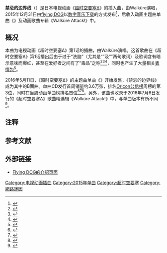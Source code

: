 {{Infobox song
| Name           = 禁忌的边界线
| original_name = いけないボーダーライン
| language = ja
| Type           = song
| Artist         = Walküre
| alt Artist     = 
| Album          = Walküre Attack!
| A-side         = 
| Cover         = Ikenai bōdārain.jpg
| Recorded       = 
| Released       = <!-- {{Start date|YYYY|MM|DD}} -->
| Published      = 
| Genre          = [[J-POP|J-POP]]、[[动画歌曲|动画歌曲]]
| Language       = 日语
| Length         = <!-- {{Duration|m=4|s=37}} -->
| Writer         = 西直纪
| Composer       = 小森田实
| Arranger    =
| Label          = 
| Producer       = 
| Tracks         = 
| prev           = 
| prev_no        = 
| track_no       = 
| track       = 
| next           = 
| next_no        = 
| Misc           = 
{{Audiosample
| Audio file    =
| Upper caption = 《禁忌的边界线》副歌部分
| Background    = Song
}}
}}
'''禁忌的边界线'''（{{jp|j=いけないボーダーライン|rm=Ikenai bōdārain|lead=yes}}）是日本电视动画《[[超时空要塞Δ|超时空要塞Δ]]》的插入曲，由Walküre{{noteTag|成员为美云·基努梅尔Δ[[JUNNA|JUNNA]]、芙蕾雅·薇恩Δ[[鈴木實里|鈴木實里]]、要·巴卡妮雅Δ[[安野希世乃|安野希世乃]]、玛基娜·中岛Δ[[西田望見|西田望見]]、蕾娜·布劳拉Δ[[东山奈央|东山奈央]]。}}演唱，2015年12月31日由[[flying_DOG|flying DOG]]以[[数字音乐下载|数字音乐下载]]的方式发布<ref>{{Cite web|url=https://www.amazon.co.jp/dp/B0196PSK1K/|title=いけないボーダーライン|accessdate=2016-09-04|author=|date=2015-12-31|last=|publisher=Amazon.com, Inc|archive-date=2021-01-29|archive-url=https://web.archive.org/web/20210129161823/https://www.amazon.co.jp/dp/B0196PSK1K/|dead-url=no}}</ref>，后收入动画主题曲单曲《{{lang|ja|[[禁忌的边界线|一度だけの恋なら/ルンがピカッと光ったら]]}}》及动画歌曲专辑《Walküre Attack!》中。

==概况==
本曲为电视动画《超时空要塞Δ》第1话的插曲，由Walküre演唱。这首歌曲在《超时空要塞Δ》第1话播出后由于过于“洗脑”（尤其是“{{lang|ja|ギリギリ愛}}”及“{{lang|ja|キリキリ舞}}”两句歌词）及歌词含有暗示意味而爆红，甚至在爱好者之间有了“毒品”之称<ref>{{Cite web|url=http://news.163.com/16/0522/17/BNMGVG9U000155IU.html |title=这首大尺度小黄歌有毒，成千上万的人已经上瘾 |agency=网易 |author=哒哒良品 |accessdate=2016-06-06 |date=2016-05-22 |archiveurl=https://web.archive.org/web/20160606030229/http://news.163.com/16/0522/17/BNMGVG9U000155IU.html |archivedate=2016-06-06 |deadurl=yes }}</ref><ref>{{Cite web|url=http://dtzbd.sznews.com/html/2016-05/19/content_3528903.htm |title=“超时空股票”，你看好哪一只？　这歌不好听,我再来一遍 |agency=深圳都市报 |accessdate=2016-05-19 |date=2016-05-19 |archiveurl=https://web.archive.org/web/20160519090254/http://dtzbd.sznews.com/html/2016-05/19/content_3528903.htm |archivedate=2016-05-19 |deadurl=yes }}</ref><ref>{{Cite web|url=https://news.gamme.com.tw/1407622 |title=《超时空要塞DELTA》小型演唱会大爆炸 ギリギリ爱 ~キリキリ舞中毒 |agency=卡卡洛普 |author=多多 |accessdate=2016-05-19 |date=2016-05-16 |archiveurl=https://web.archive.org/web/20160519092540/https://news.gamme.com.tw/1407622 |archivedate=2016-05-19 |deadurl=yes }}</ref>，同时也产生了大量相关[[表情包|表情包]]<ref>{{Cite web|url=http://mt.sohu.com/20160509/n448429818.shtml |title=表情与斗图120：《超时空要塞△》神曲BGM表情包合集 |agency=着迷网 |publisher=搜狐 |accessdate=2016-05-19 |date=2016-05-09 |archiveurl=https://web.archive.org/web/20160519100554/http://mt.sohu.com/20160509/n448429818.shtml |archivedate=2016-05-19 |deadurl=yes }}</ref>。

2016年5月11日，《超时空要塞Δ》的主题曲单曲《{{lang|ja|一度だけの恋なら/ルンがピカッと光ったら}}》开始发售，《禁忌的边界线》成为其中的B面曲。单曲CD发行首周销量约3.6万张，排名[[Oricon公信榜|Oricon公信榜]]周榜的第3位，同时在当周动画单曲榜排名首位<ref>{{Cite web|url=http://comic.qq.com/a/20160517/033796.htm |title=3万6！《超时空要塞△》主题曲首周销量公布 |agency=腾讯动漫 |author=阿三叔 |accessdate=2016-05-19 |date=2016-05-16 |archiveurl=https://web.archive.org/web/20160519090748/http://comic.qq.com/a/20160517/033796.htm |archivedate=2016-05-19 |deadurl=yes }}</ref><ref>{{Cite web|url=http://www.oricon.co.jp/rank/js/w/2016-05-23/ |script-title=ja:週間　CDシングルランキング　 2016年05月23日付 |agency=Oricon |accessdate=2016-05-19 |archiveurl=https://web.archive.org/web/20160519100313/http://www.oricon.co.jp/rank/js/w/2016-05-23/ |archivedate=2016-05-19 |deadurl=yes }}</ref><ref>{{Cite web|url=http://www.oricon.co.jp/rank/as/w/2016-05-23/ |script-title=ja:週間　CDアニメシングルランキング　 2016年05月23日付 |agency=Oricon |accessdate=2016-05-30 |archiveurl=https://web.archive.org/web/20160530064715/http://www.oricon.co.jp/rank/as/w/2016-05-23/ |archivedate=2016-05-30 |deadurl=yes }}</ref>。另外，该曲也收录于2016年7月6日发行的《超时空要塞Δ》歌曲精选辑《Walküre Attack!》中，与单曲版本有所不同{{noteTag|在单曲版中，全曲由JUNNA担当主唱，其余四人担当伴唱；而《Walküre Attack!》收录的版本中，主唱由JUNNA和鈴木實里共同担任。}}<ref>{{Cite web|url=http://comic.qq.com/a/20160515/023303.htm |title=要死了！《超时空要塞△》专辑7月发售 |agency=腾讯动漫 |author=阿三叔 |accessdate=2016-05-19 |date=2016-05-15 |archiveurl=https://web.archive.org/web/20160519090718/http://comic.qq.com/a/20160515/023303.htm |archivedate=2016-05-19 |deadurl=yes }}</ref>。

==注释==
<references group="註" />

==参考文献==
{{reflist|2}}

==外部链接==
*[http://www.jvcmusic.co.jp/flyingdog/-/Discography/-/VE3WA-17575.html Flying DOG的介绍页面] {{Wayback|url=http://www.jvcmusic.co.jp/flyingdog/-/Discography/-/VE3WA-17575.html |date=20170305013157 }}

[[Category:电视动画插曲|Category:电视动画插曲]]
[[Category:2015年单曲|Category:2015年单曲]]
[[Category:超时空要塞|Category:超时空要塞]]
[[Category:網路迷因|Category:網路迷因]]
